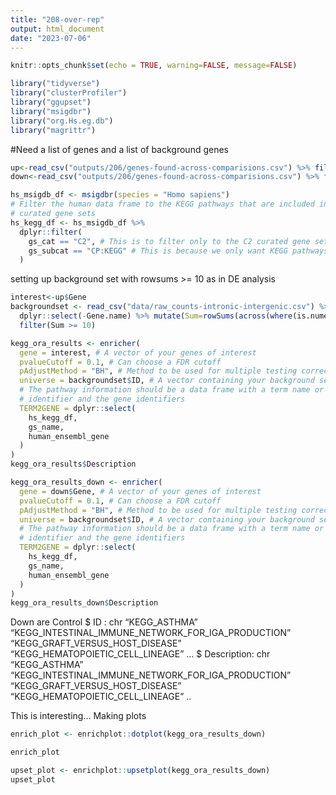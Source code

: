 ```yaml
---
title: "208-over-rep"
output: html_document
date: "2023-07-06"
---
```



```r
knitr::opts_chunk$set(echo = TRUE, warning=FALSE, message=FALSE)
```

```r
library("tidyverse")
library("clusterProfiler")
library("ggupset")
library("msigdbr")
library("org.Hs.eg.db")
library("magrittr")
```
    

#Need a list of genes and a list of background genes    
```r
up<-read_csv("outputs/206/genes-found-across-comparisions.csv") %>% filter(Direction=="Positive")
down<-read_csv("outputs/206/genes-found-across-comparisions.csv") %>% filter(Direction=="Negative")
```


```r
hs_msigdb_df <- msigdbr(species = "Homo sapiens")
# Filter the human data frame to the KEGG pathways that are included in the
# curated gene sets
hs_kegg_df <- hs_msigdb_df %>%
  dplyr::filter(
    gs_cat == "C2", # This is to filter only to the C2 curated gene sets
    gs_subcat == "CP:KEGG" # This is because we only want KEGG pathways
  )
```
  
setting up background set with rowsums >= 10 as in DE analysis
```r
interest<-up$Gene
backgroundset <- read_csv("data/raw_counts-intronic-intergenic.csv") %>% 
  dplyr::select(-Gene.name) %>% mutate(Sum=rowSums(across(where(is.numeric)))) %>%
  filter(Sum >= 10)
```

```r
kegg_ora_results <- enricher(
  gene = interest, # A vector of your genes of interest
  pvalueCutoff = 0.1, # Can choose a FDR cutoff
  pAdjustMethod = "BH", # Method to be used for multiple testing correction
  universe = backgroundset$ID, # A vector containing your background set genes
  # The pathway information should be a data frame with a term name or
  # identifier and the gene identifiers
  TERM2GENE = dplyr::select(
    hs_kegg_df,
    gs_name,
    human_ensembl_gene
  )
)
kegg_ora_results$Description

```

```r
kegg_ora_results_down <- enricher(
  gene = down$Gene, # A vector of your genes of interest
  pvalueCutoff = 0.1, # Can choose a FDR cutoff
  pAdjustMethod = "BH", # Method to be used for multiple testing correction
  universe = backgroundset$ID, # A vector containing your background set genes
  # The pathway information should be a data frame with a term name or
  # identifier and the gene identifiers
  TERM2GENE = dplyr::select(
    hs_kegg_df,
    gs_name,
    human_ensembl_gene
  )
)
kegg_ora_results_down$Description
```

Down are Control
 $ ID         : chr  "KEGG_ASTHMA" "KEGG_INTESTINAL_IMMUNE_NETWORK_FOR_IGA_PRODUCTION" "KEGG_GRAFT_VERSUS_HOST_DISEASE" "KEGG_HEMATOPOIETIC_CELL_LINEAGE" ...
 $ Description: chr  "KEGG_ASTHMA" "KEGG_INTESTINAL_IMMUNE_NETWORK_FOR_IGA_PRODUCTION" "KEGG_GRAFT_VERSUS_HOST_DISEASE" "KEGG_HEMATOPOIETIC_CELL_LINEAGE" ..
 
 This is interesting... Making plots     
 
```r
enrich_plot <- enrichplot::dotplot(kegg_ora_results_down)

enrich_plot
```
     
     
```r
upset_plot <- enrichplot::upsetplot(kegg_ora_results_down)
upset_plot
```



